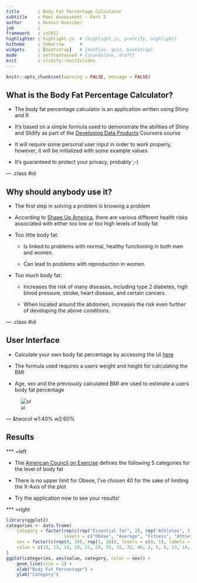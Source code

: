 ```yaml
---
title       : Body Fat Percentage Calculator
subtitle    : Peer Assessment - Part 2
author      : Dennis Hunziker
job         : 
framework   : io2012
highlighter : highlight.js  # {highlight.js, prettify, highlight}
hitheme     : tomorrow      # 
widgets     : [bootstrap]   # {mathjax, quiz, bootstrap}
mode        : selfcontained # {standalone, draft}
knit        : slidify::knit2slides
---
```


```r
knitr::opts_chunk$set(warning = FALSE, message = FALSE)
```

## What is the Body Fat Percentage Calculator?

- The body fat percentage calculator is an application written using Shiny and R

- It's based on a simple formula used to demonstrate the abilities of Shiny and Slidify as part of the [Developing Data Products](https://www.coursera.org/learn/data-products) Coursera course

- It will require some personal user input in order to work properly, however, it will be initialized with some example values

- It's guaranteed to protect your privacy, probably ;-)

--- .class #id 

## Why should anybody use it?

- The first step in solving a problem is knowing a problem

- According to [Shape Up America](http://shapeup.org/body-fat-and-health-risk/), there are various different health risks associated with either too low or too high levels of body fat

- Too little body fat:

    + Is linked to problems with normal, healthy functioning in both men and women.
    
    + Can lead to problems with reproduction in women.

- Too much body fat:

    + Increases the risk of many diseases, including type 2 diabetes, high blood pressure, stroke, heart disease, and certain cancers.

    + When located around the abdomen, increases the risk even further of developing the above conditions.

--- .class #id 

## User Interface

- Calculate your own body fat percentage by accessing the UI [here](https://dhunziker.shinyapps.io/Peer_Assessment_Part1/)

- The formula used requires a users weight and height for calculating the BMI

- Age, sex and the previously calculated BMI are used to estimate a users body fat percentage

![ui](assets/img/ui.png)

--- &twocol w1:40% w2:60%

## Results

*** =left

- The [American Council on Exercise](http://www.acefitness.org/acefit/) defines the following 5 categories for the level of body fat

- There is no upper limit for Obese, I've chosen 40 for the sake of limiting the X-Axis of the plot

- Try the application now to see your results!

*** =right

```r
library(ggplot2)
categories <- data.frame(
    category = factor(rep(c(rep("Essential fat", 2), rep("Athletes", 2), rep("Fitness", 2), rep("Average", 2), rep("Obese", 2)), 2),
                      levels = c("Obese", "Average", "Fitness", "Athletes", "Essential fat"), ordered = TRUE),
    sex = factor(c(rep(0, 10), rep(1, 10)), levels = c(0, 1), labels = c("Female", "Male")),
    value = c(10, 13, 14, 20, 21, 24, 25, 31, 32, 40, 2, 5, 6, 13, 14, 17, 18, 24, 25, 40)
)
ggplot(categories, aes(value, category, color = sex)) +
    geom_line(size = 1) +
    xlab("Body Fat Percentage") +
    ylab("Category")
```
